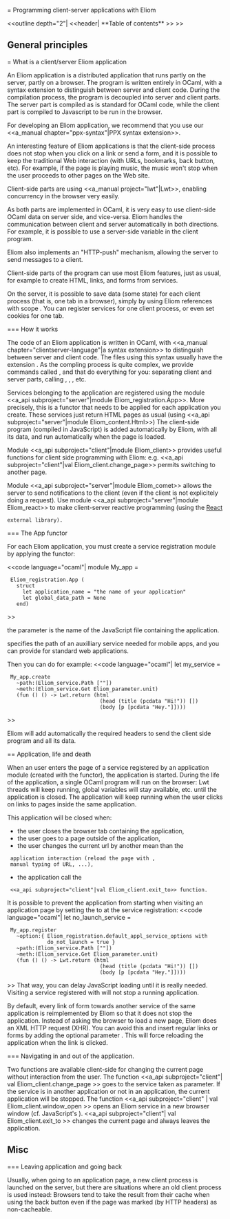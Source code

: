 = Programming client-server applications with Eliom

<<outline depth="2"| <<header| **Table of contents** >> >>

== General principles
=== What is a client/server Eliom application

An Eliom application is a distributed application that runs partly on
the server, partly on a browser. The program is written entirely in
OCaml, with a syntax extension to distinguish between server and
client code.  During the compilation process, the program is decoupled
into server and client parts. The server part is compiled as is
standard for OCaml code, while the client part is compiled to
Javascript to be run in the browser.

For developing an Eliom application, we recommend that you use our
<<a_manual chapter="ppx-syntax"|PPX syntax extension>>.

An interesting feature of Eliom applications is that the client-side process
does not stop when you click on a link or send a form, and it is possible to
keep the traditional Web interaction (with URLs, bookmarks, back button, etc).
For example, if the page is playing music, the music won't stop when
the user proceeds to other pages on the Web site.

Client-side parts are using <<a_manual project="lwt"|Lwt>>, enabling
concurrency in the browser very easily.

As both parts are implemented in OCaml, it is very easy to use client-side
OCaml data on server side, and vice-versa. Eliom handles the communication
between client and server automatically in both directions. For example,
it is possible to use a server-side variable in the client program.

Eliom also implements an "HTTP-push" mechanism, allowing the server
to send messages to a client.

Client-side parts of the program can use most Eliom features, just as
usual, for example to create HTML, links, and forms from services.

On the server, it is possible to save data (some state) for each
client process (that is, one tab in a browser), simply by using Eliom
references with scope {{{`Client_process}}}.  You can register
services for one client process, or even set cookies for one tab.

=== How it works

The code of an Eliom application is written in OCaml, with <<a_manual
chapter="clientserver-language"|a syntax extension>> to distinguish
between server and client code. The files using this syntax
usually have the extension {{{.eliom}}}. As the compling process is quite
complex, we provide commands called {{{eliomc}}}, {{{eliomopt}}} and {{{js_of_eliom}}} that
do everything for you: separating client and server parts, calling
{{{ocamlc}}}, {{{ocamlopt}}}, {{{js_of_ocaml}}}, etc.

Services belonging to the application are registered using the module
<<a_api subproject="server"|module Eliom_registration.App>>. More precisely,
this is a functor that needs to be applied for each application you create.
These services just return HTML pages as usual (using
<<a_api subproject="server"|module Eliom_content.Html>>)
The client-side program (compiled in JavaScript) is added automatically by Eliom,
with all its data, and run automatically when the page is loaded.

Module <<a_api subproject="client"|module Eliom_client>> provides
useful functions for client side programming with Eliom: e.g.
<<a_api subproject="client"|val Eliom_client.change_page>>
permits switching to another page.

Module <<a_api subproject="server"|module Eliom_comet>> allows the
server to send notifications
to the client (even if the client is not explicitely doing a request).
Use module <<a_api subproject="server"|module Eliom_react>> to make client-server reactive
programming (using the [[http://erratique.ch/software/react| React]]
 external library).


=== The App functor

For each Eliom application, you must create a service registration module
by applying the {{{App}}} functor:

<<code language="ocaml"|
module My_app =
  Eliom_registration.App (
    struct
      let application_name = "the name of your application"
      let global_data_path = None
    end)
>>

the {{{application_name}}} parameter is the name of the JavaScript file
containing the application.

{{{global_data_path}}} specifies the path of an auxilliary service
needed for mobile apps, and you can provide {{{None}}} for standard
web applications.

Then you can do for example:
<<code language="ocaml"|
let my_service =
  My_app.create
    ~path:(Eliom_service.Path [""])
    ~meth:(Eliom_service.Get Eliom_parameter.unit)
    (fun () () -> Lwt.return (html
                               (head (title (pcdata "Hi!")) [])
                               (body [p [pcdata "Hey."]])))
>>

Eliom will add automatically the required headers to send the client side
program and all its data.

== Application, life and death

When an user enters the page of a service registered by an application
module (created with the {{{App}}} functor), the application
is started. During the life of the application, a single OCaml program
will run on the browser: Lwt threads will keep running, global
variables will stay available, etc.  until the application is
closed. The application will keep running when the user clicks on
links to pages inside the same application.

This application will be closed when:
* the user closes the browser tab containing the application,
* the user goes to a page outside of the application,
* the user changes the current url by another mean than the
  application interaction (reload the page with {{{F5}}},
  manual typing of URL, ...),
* the application call the
  <<a_api subproject="client"|val Eliom_client.exit_to>> function.

It is possible to prevent the application from starting when visiting
an application page by setting the {{{do_not_launch}}} to {{{true}}}
at the service registration:
<<code language="ocaml"|
let no_launch_service =
  My_app.register
    ~option:{ Eliom_registration.default_appl_service_options with
              do_not_launch = true }
    ~path:(Eliom_service.Path [""])
    ~meth:(Eliom_service.Get Eliom_parameter.unit)
    (fun () () -> Lwt.return (html
                               (head (title (pcdata "Hi!")) [])
                               (body [p [pcdata "Hey."]])))
>>
That way, you can delay JavaScript loading until it is really needed.
Visiting a service registered with {{{do_not_launch=true}}} will not stop
a running application.


By default, every link of form towards another service of the same
application is reimplemented by Eliom so that it does not stop the application.
Instead of asking the browser to load a new page, Eliom does an
XML HTTP request (XHR).
You can avoid this and insert regular links or forms by adding the optional
parameter {{{~xhr:false}}}.
This will force reloading the application when the link is clicked.

=== Navigating in and out of the application.

Two functions are available client-side for changing the current page
without interaction from the user. The function
<<a_api subproject="client"| val Eliom_client.change_page >> goes to the service
taken as parameter. If the service is in another application or not in
an application, the current application will be stopped.
The function <<a_api subproject="client" | val Eliom_client.window_open >>
opens an
Eliom service in a new browser window (cf. JavaScript's {{{window.open}}}).
<<a_api  subproject="client"| val Eliom_client.exit_to >>
changes the current page and always leaves the application.

== Misc ==

=== Leaving application and going back

Usually, when going to an application page, a new client process is
launched on the server, but there are situations where an old client
process is used instead: Browsers tend to take the result from their
cache when using the back button even if the page was marked (by HTTP
headers) as non-cacheable.
